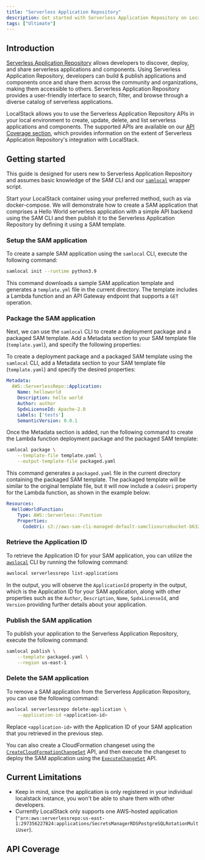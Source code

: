 ```yaml
---
title: "Serverless Application Repository" 
description: Get started with Serverless Application Repository on LocalStack
tags: ["Ultimate"]
---
```



## Introduction

[Serverless Application Repository](https://aws.amazon.com/serverless/serverlessrepo/) allows developers to discover, deploy, and share serverless applications and components.
Using Serverless Application Repository, developers can build & publish applications and components once and share them across the community and organizations, making them accessible to others.
Serverless Application Repository provides a user-friendly interface to search, filter, and browse through a diverse catalog of serverless applications.

LocalStack allows you to use the Serverless Application Repository APIs in your local environment to create, update, delete, and list serverless applications and components.
The supported APIs are available on our [API Coverage section](#api-coverage), which provides information on the extent of Serverless Application Repository's integration with LocalStack.

## Getting started

This guide is designed for users new to Serverless Application Repository and assumes basic knowledge of the SAM CLI and our [`samlocal`](https://github.com/localstack/aws-sam-cli-local) wrapper script.

Start your LocalStack container using your preferred method, such as via docker-compose.
We will demonstrate how to create a SAM application that comprises a Hello World serverless application with a simple API backend using the SAM CLI and then publish it to the Serverless Application Repository by defining it using a SAM template.

### Setup the SAM application

To create a sample SAM application using the `samlocal` CLI, execute the following command:

```bash
samlocal init --runtime python3.9
```

This command downloads a sample SAM application template and generates a `template.yml` file in the current directory.
The template includes a Lambda function and an API Gateway endpoint that supports a `GET` operation.

### Package the SAM application

Next, we can use the `samlocal` CLI to create a deployment package and a packaged SAM template.
Add a Metadata section to your SAM template file (`template.yaml`), and specify the following properties:

To create a deployment package and a packaged SAM template using the `samlocal` CLI, add a Metadata section to your SAM template file (`template.yaml`) and specify the desired properties:

```yaml
Metadata:
  AWS::ServerlessRepo::Application:
    Name: helloworld
    Description: hello world
    Author: author
    SpdxLicenseId: Apache-2.0
    Labels: ['tests']
    SemanticVersion: 0.0.1
```

Once the Metadata section is added, run the following command to create the Lambda function deployment package and the packaged SAM template:

```bash
samlocal package \
    --template-file template.yaml \
    --output-template-file packaged.yaml
```

This command generates a `packaged.yaml` file in the current directory containing the packaged SAM template.
The packaged template will be similar to the original template file, but it will now include a `CodeUri` property for the Lambda function, as shown in the example below:

```yaml
Resources:
  HelloWorldFunction:
    Type: AWS::Serverless::Function
    Properties:
      CodeUri: s3://aws-sam-cli-managed-default-samclisourcebucket-b6325dc3/c6ce8fa8b5a97dd022ecd006536eb5a4
```

### Retrieve the Application ID

To retrieve the Application ID for your SAM application, you can utilize the [`awslocal`](https://github.com/localstack/awscli-local) CLI by running the following command:

```bash
awslocal serverlessrepo list-applications
```

In the output, you will observe the `ApplicationId` property in the output, which is the Application ID for your SAM application, along with other properties such as the `Author`, `Description`, `Name`, `SpdxLicenseId`, and `Version` providing further details about your application.

### Publish the SAM application

To publish your application to the Serverless Application Repository, execute the following command:

```bash
samlocal publish \
    --template packaged.yaml \
    --region us-east-1
```

### Delete the SAM application

To remove a SAM application from the Serverless Application Repository, you can use the following command:

```bash
awslocal serverlessrepo delete-application \
    --application-id <application-id>
```

Replace `<application-id>` with the Application ID of your SAM application that you retrieved in the previous step.

You can also create a CloudFormation changeset using the [`CreateCloudFormationChangeSet`](https://docs.aws.amazon.com/serverlessrepo/latest/devguide/serverlessrepo-how-to-publish.html) API, and then execute the changeset to deploy the SAM application using the [`ExecuteChangeSet`](https://docs.aws.amazon.com/AWSCloudFormation/latest/APIReference/API_ExecuteChangeSet.html) API.

## Current Limitations

- Keep in mind, since the application is only registered in your individual localstack instance, you won't be able to share them with other developers.
- Currently LocalStack only supports one AWS-hosted application (`"arn:aws:serverlessrepo:us-east-1:297356227824:applications/SecretsManagerRDSPostgreSQLRotationMultiUser`).

## API Coverage

<FeatureCoverage service="serverlessrepo" client:load />
